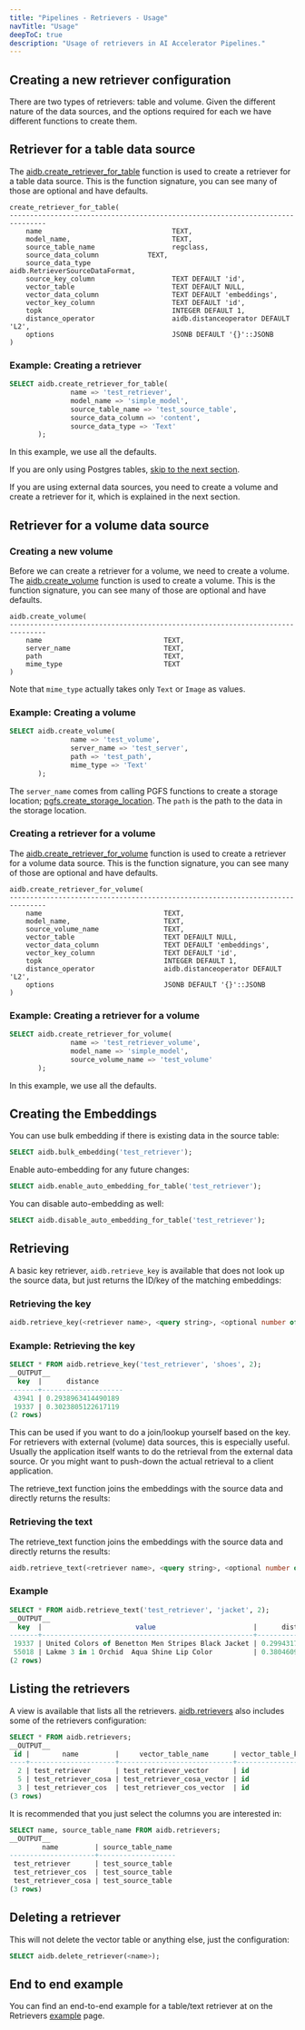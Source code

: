 ```yaml
---
title: "Pipelines - Retrievers - Usage"
navTitle: "Usage"
deepToC: true
description: "Usage of retrievers in AI Accelerator Pipelines."
---
```


## Creating a new retriever configuration

There are two types of retrievers: table and volume. Given the different nature of the data sources, and the options required for each we have different functions to create them.

## Retriever for a table data source

The [aidb.create_retriever_for_table](../reference/retrievers#aidbcreate_retriever_for_table) function is used to create a retriever for a table data source. This is the function signature, you can see many of those are optional and have defaults.

```
create_retriever_for_table(
-------------------------------------------------------------------------------
    name                                TEXT,
    model_name,                         TEXT,
    source_table_name                   regclass,
    source_data_column            TEXT,
    source_data_type                    aidb.RetrieverSourceDataFormat,
    source_key_column                   TEXT DEFAULT 'id',
    vector_table                        TEXT DEFAULT NULL,
    vector_data_column                  TEXT DEFAULT 'embeddings',
    vector_key_column                   TEXT DEFAULT 'id',
    topk                                INTEGER DEFAULT 1,
    distance_operator                   aidb.distanceoperator DEFAULT 'L2',
    options                             JSONB DEFAULT '{}'::JSONB
)
```

### Example: Creating a retriever

``` sql
SELECT aidb.create_retriever_for_table(
               name => 'test_retriever',
               model_name => 'simple_model',
               source_table_name => 'test_source_table',
               source_data_column => 'content',
               source_data_type => 'Text'
       );
```

In this example, we use all the defaults.

If you are only using Postgres tables, [skip to the next section](#creating-the-embeddings).

If you are using external data sources, you need to create a volume and create a retriever for it, which is explained in the next section.

## Retriever for a volume data source

### Creating a new volume

Before we can create a retriever for a volume, we need to create a volume. The [aidb.create_volume](../reference/retrievers#aidbcreate_volume) function is used to create a volume. This is the function signature, you can see many of those are optional and have defaults.

```text
aidb.create_volume(
-------------------------------------------------------------------------------
    name                              TEXT,
    server_name                       TEXT,
    path                              TEXT,
    mime_type                         TEXT
)
```

Note that `mime_type` actually takes only `Text` or `Image` as values.

### Example: Creating a volume

``` sql
SELECT aidb.create_volume(
               name => 'test_volume',
               server_name => 'test_server',
               path => 'test_path',
               mime_type => 'Text'
       );
```

The `server_name` comes from calling PGFS functions to create a storage location; [pgfs.create_storage_location](../reference/pgfs#pgfscreate_storage_location). The `path` is the path to the data in the storage location.

### Creating a retriever for a volume

The [aidb.create_retriever_for_volume](../reference/retrievers#aidbcreate_retriever_for_volume) function is used to create a retriever for a volume data source. This is the function signature, you can see many of those are optional and have defaults.

```
aidb.create_retriever_for_volume(
-------------------------------------------------------------------------------
    name                              TEXT,
    model_name,                       TEXT,
    source_volume_name                TEXT,
    vector_table                      TEXT DEFAULT NULL,
    vector_data_column                TEXT DEFAULT 'embeddings',
    vector_key_column                 TEXT DEFAULT 'id',
    topk                              INTEGER DEFAULT 1,
    distance_operator                 aidb.distanceoperator DEFAULT 'L2',
    options                           JSONB DEFAULT '{}'::JSONB
)
```

### Example: Creating a retriever for a volume

``` sql
SELECT aidb.create_retriever_for_volume(
               name => 'test_retriever_volume',
               model_name => 'simple_model',
               source_volume_name => 'test_volume'
       );
```

In this example, we use all the defaults.

## Creating the Embeddings

You can use bulk embedding if there is existing data in the source table:

```sql
SELECT aidb.bulk_embedding('test_retriever'); 
```

Enable auto-embedding for any future changes:

```sql
SELECT aidb.enable_auto_embedding_for_table('test_retriever');
```

You can disable auto-embedding as well:

```sql
SELECT aidb.disable_auto_embedding_for_table('test_retriever');
```

## Retrieving

A basic key retriever, `aidb.retrieve_key` is available that does not look up the source data, but just returns the ID/key of the matching embeddings:

### Retrieving the key

```sql
aidb.retrieve_key(<retriever name>, <query string>, <optional number of results>);
```

### Example: Retrieving the key

```sql
SELECT * FROM aidb.retrieve_key('test_retriever', 'shoes', 2);
__OUTPUT__
  key  |      distance
-------+--------------------
 43941 | 0.2938963414490189
 19337 | 0.3023805122617119
(2 rows)
```

This can be used if you want to do a join/lookup yourself based on the key. For retrievers with external (volume) data sources, this is especially useful. Usually the application itself wants to do the retrieval from the external data source. Or you might want to push-down the actual retrieval to a client application.  

The retrieve_text function joins the embeddings with the source data and directly returns the results:

### Retrieving the text

The retrieve_text function joins the embeddings with the source data and directly returns the results:

```sql
aidb.retrieve_text(<retriever name>, <query string>, <optional number of results>);
```

### Example

```sql
SELECT * FROM aidb.retrieve_text('test_retriever', 'jacket', 2);
__OUTPUT__
  key  |                       value                        |      distance
-------+----------------------------------------------------+--------------------
 19337 | United Colors of Benetton Men Stripes Black Jacket | 0.2994317672742334
 55018 | Lakme 3 in 1 Orchid  Aqua Shine Lip Color          | 0.3804609668507203
(2 rows)
 ```

## Listing the retrievers

A view is available that lists all the retrievers. [aidb.retrievers](../reference/retrievers#aidbretrievers) also includes some of the retrievers configuration:

```sql
SELECT * FROM aidb.retrievers;
__OUTPUT__
 id |        name         |     vector_table_name      | vector_table_key_column | vector_table_vector_column |  model_name  | topk | distance_operator | options | source_table_name | source_table_data_column | source_table_data_column_type | source_table_key_column | source_volume_name
----+---------------------+----------------------------+-------------------------+----------------------------+--------------+------+-------------------+---------+-------------------+--------------------------+-------------------------------+-------------------------+--------------------
  2 | test_retriever      | test_retriever_vector      | id                      | embeddings                 | simple_model |    5 | InnerProduct      | {}      | test_source_table | content                  | Text                          | id                      |
  5 | test_retriever_cosa | test_retriever_cosa_vector | id                      | embeddings                 | simple_model |    1 | L2                | {}      | test_source_table | content                  | Text                          | id                      |
  3 | test_retriever_cos  | test_retriever_cos_vector  | id                      | embeddings                 | simple_model |    5 | Cosine            | {}      | test_source_table | content                  | Text                          | id                      |
(3 rows)
```

It is recommended that you just select the columns you are interested in:

```sql
SELECT name, source_table_name FROM aidb.retrievers;
__OUTPUT__
        name         | source_table_name
---------------------+-------------------
 test_retriever      | test_source_table
 test_retriever_cos  | test_source_table
 test_retriever_cosa | test_source_table
(3 rows)
```

## Deleting a retriever

This will not delete the vector table or anything else, just the configuration:

```sql
SELECT aidb.delete_retriever(<name>);
```

## End to end example

You can find an end-to-end example for a table/text retriever at on the Retrievers [example](example) page.
